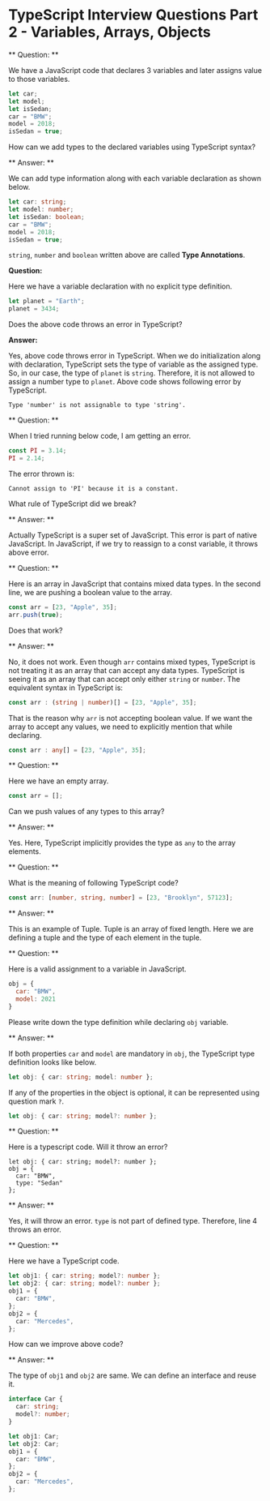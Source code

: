 
<Layout>
<SEO title="TypeScript Interview Questions Part 2 - Variables, Arrays, Objects" />
<JSLayout>

# TypeScript Interview Questions Part 2 - Variables, Arrays, Objects

** Question: **

We have a JavaScript code that declares 3 variables and later assigns value to those variables.

```typescript
let car;
let model;
let isSedan;
car = "BMW";
model = 2018;
isSedan = true;
```

How can we add types to the declared variables using TypeScript syntax?

** Answer: **

We can add type information along with each variable declaration as shown below.

```typescript
let car: string;
let model: number;
let isSedan: boolean;
car = "BMW";
model = 2018;
isSedan = true;
```

`string`, `number` and `boolean` written above are called **Type Annotations**.

<Divider />

**Question:**

Here we have a variable declaration with no explicit type definition.

```typescript
let planet = "Earth";
planet = 3434;
```

Does the above code throws an error in TypeScript?

**Answer:**

Yes, above code throws error in TypeScript. When we do initialization along with declaration, TypeScript sets the type of variable as the assigned type. So, in our case, the type of `planet` is `string`. Therefore, it is not allowed to assign a number type to `planet`. Above code shows following error by TypeScript.

```shell
Type 'number' is not assignable to type 'string'.
```

<Divider />

** Question: **

When I tried running below code, I am getting an error.

```typescript
const PI = 3.14;
PI = 2.14;
```

The error thrown is:

```shell
Cannot assign to 'PI' because it is a constant.
```

What rule of TypeScript did we break?

** Answer: **

Actually TypeScript is a super set of JavaScript. This error is part of native JavaScript. In JavaScript, if we try to reassign to a const variable, it throws above error.

<Divider />

** Question: **

Here is an array in JavaScript that contains mixed data types. In the second line, we are pushing a boolean value to the array.

```javascript
const arr = [23, "Apple", 35];
arr.push(true);
```

Does that work?

** Answer: **

No, it does not work. Even though `arr` contains mixed types, TypeScript is not treating it as an array that can accept any data types. TypeScript is seeing it as an array that can accept only either `string` or `number`. The equivalent syntax in TypeScript is:

```typescript
const arr : (string | number)[] = [23, "Apple", 35];
```

That is the reason why `arr` is not accepting boolean value. If we want the array to accept any values, we need to explicitly mention that while declaring.

```typescript
const arr : any[] = [23, "Apple", 35];
```

<Divider />

** Question: **

Here we have an empty array.

```typescript
const arr = [];
```

Can we push values of any types to this array?

** Answer: **

Yes. Here, TypeScript implicitly provides the type as `any` to the array elements.

<Divider />

** Question: **

What is the meaning of following TypeScript code?

```typescript
const arr: [number, string, number] = [23, "Brooklyn", 57123];
```

** Answer: **

This is an example of Tuple. Tuple is an array of fixed length. Here we are defining a tuple and the type of each element in the tuple.

<Divider />

** Question: **

Here is a valid assignment to a variable in JavaScript.

```javascript
obj = {
  car: "BMW",
  model: 2021
}
```

Please write down the type definition while declaring `obj` variable.

** Answer: **

If both properties `car` and `model` are mandatory in `obj`, the TypeScript type definition looks like below.

```typescript
let obj: { car: string; model: number };
```

If any of the properties in the object is optional, it can be represented using question mark `?`.

```typescript
let obj: { car: string; model?: number };
```

<Divider />

** Question: **

Here is a typescript code. Will it throw an error?

```typescript{numberLines: true}
let obj: { car: string; model?: number };
obj = {
  car: "BMW",
  type: "Sedan"
};
```

** Answer: **

Yes, it will throw an error. `type` is not part of defined type. Therefore, line 4 throws an error.

<Divider />

** Question: **

Here we have a TypeScript code.

```typescript
let obj1: { car: string; model?: number };
let obj2: { car: string; model?: number };
obj1 = {
  car: "BMW",
};
obj2 = {
  car: "Mercedes",
};
```

How can we improve above code?

** Answer: **

The type of `obj1` and `obj2` are same. We can define an interface and reuse it.

```typescript
interface Car {
  car: string;
  model?: number;
}

let obj1: Car;
let obj2: Car;
obj1 = {
  car: "BMW",
};
obj2 = {
  car: "Mercedes",
};
```


</JSLayout>
</Layout>
